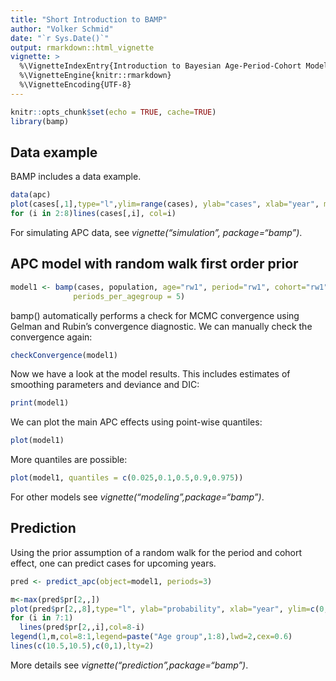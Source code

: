 ```yaml
---
title: "Short Introduction to BAMP"
author: "Volker Schmid"
date: "`r Sys.Date()`"
output: rmarkdown::html_vignette
vignette: >
  %\VignetteIndexEntry{Introduction to Bayesian Age-Period-Cohort Modeling}
  %\VignetteEngine{knitr::rmarkdown}
  %\VignetteEncoding{UTF-8}
---
```


```r
knitr::opts_chunk$set(echo = TRUE, cache=TRUE)
library(bamp)
```

## Data example

BAMP includes a data example.

```r
data(apc)
plot(cases[,1],type="l",ylim=range(cases), ylab="cases", xlab="year", main="cases per age group")
for (i in 2:8)lines(cases[,i], col=i)
```

For simulating APC data, see *vignette("simulation", package="bamp")*.

## APC model with random walk first order prior
```r
model1 <- bamp(cases, population, age="rw1", period="rw1", cohort="rw1",
              periods_per_agegroup = 5)
```

bamp() automatically performs a check for MCMC convergence using Gelman and Rubin's convergence diagnostic. We can manually check the convergence again:

```r
checkConvergence(model1)
```

Now we have a look at the model results. This includes estimates of smoothing parameters and deviance and DIC:
```r
print(model1)
```

We can plot the main APC effects using point-wise quantiles: 
```r
plot(model1)
```

More quantiles are possible:
```r
plot(model1, quantiles = c(0.025,0.1,0.5,0.9,0.975))
```

For other models see *vignette("modeling",package="bamp")*.

## Prediction

Using the prior assumption of a random walk for the period and cohort effect, one can predict cases for upcoming years. 

```r
pred <- predict_apc(object=model1, periods=3)
```

```r
m<-max(pred$pr[2,,])
plot(pred$pr[2,,8],type="l", ylab="probability", xlab="year", ylim=c(0,m))
for (i in 7:1)
  lines(pred$pr[2,,i],col=8-i)
legend(1,m,col=8:1,legend=paste("Age group",1:8),lwd=2,cex=0.6)
lines(c(10.5,10.5),c(0,1),lty=2)
```

More details see *vignette("prediction",package="bamp")*.
